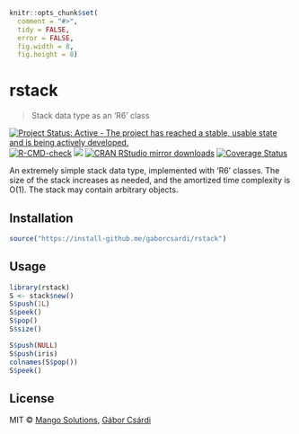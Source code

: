 
```r
knitr::opts_chunk$set(
  comment = "#>",
  tidy = FALSE,
  error = FALSE,
  fig.width = 8,
  fig.height = 8)
```

# rstack

> Stack data type as an 'R6' class

[![Project Status: Active - The project has reached a stable, usable state and is being actively developed.](http://www.repostatus.org/badges/latest/active.svg)](http://www.repostatus.org/#active)
[![R-CMD-check](https://github.com/gaborcsardi/rstack/actions/workflows/R-CMD-check.yaml/badge.svg)](https://github.com/gaborcsardi/rstack/actions/workflows/R-CMD-check.yaml)
[![](http://www.r-pkg.org/badges/version/rstack)](http://www.r-pkg.org/pkg/rstack)
[![CRAN RStudio mirror downloads](http://cranlogs.r-pkg.org/badges/rstack)](http://www.r-pkg.org/pkg/rstack)
[![Coverage Status](https://img.shields.io/codecov/c/github/gaborcsardi/rstack/main.svg)](https://codecov.io/github/gaborcsardi/rstack?branch=main)

An extremely simple stack data type, implemented with 'R6' classes. The size
of the stack increases as needed, and the amortized time complexity is O(1).
The stack may contain arbitrary objects.

## Installation

```r
source("https://install-github.me/gaborcsardi/rstack")
```

## Usage

```r
library(rstack)
S <- stack$new()
S$push(1L)
S$peek()
S$pop()
S$size()
```

```r
S$push(NULL)
S$push(iris)
colnames(S$pop())
S$peek()
```

## License

MIT © [Mango Solutions](https://github.com/mangothecat), [Gábor Csárdi](https://github.com/gaborcsardi)
